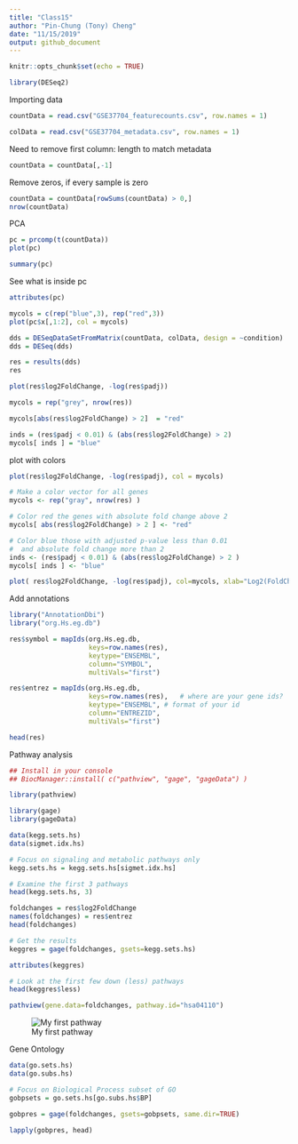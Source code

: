```yaml
---
title: "Class15"
author: "Pin-Chung (Tony) Cheng"
date: "11/15/2019"
output: github_document
---
```


```r
knitr::opts_chunk$set(echo = TRUE)
```

```r
library(DESeq2)
```


Importing data
```r
countData = read.csv("GSE37704_featurecounts.csv", row.names = 1)
```

```r
colData = read.csv("GSE37704_metadata.csv", row.names = 1)
```


Need to remove first column: length to match metadata
```r
countData = countData[,-1]
```

Remove zeros, if every sample is zero
```r
countData = countData[rowSums(countData) > 0,]
nrow(countData)
```

PCA
```r
pc = prcomp(t(countData))
plot(pc)
```

```r
summary(pc)
```

See what is inside pc
```r
attributes(pc)
```


```r
mycols = c(rep("blue",3), rep("red",3))
plot(pc$x[,1:2], col = mycols)
```

```r
dds = DESeqDataSetFromMatrix(countData, colData, design = ~condition)
dds = DESeq(dds)
```

```r
res = results(dds)
res
```


```r
plot(res$log2FoldChange, -log(res$padj))
```

```r
mycols = rep("grey", nrow(res))
```

```r
mycols[abs(res$log2FoldChange) > 2]  = "red"

```

```r
inds = (res$padj < 0.01) & (abs(res$log2FoldChange) > 2)
mycols[ inds ] = "blue"
```

plot with colors
```r
plot(res$log2FoldChange, -log(res$padj), col = mycols)
```

```r
# Make a color vector for all genes
mycols <- rep("gray", nrow(res) )

# Color red the genes with absolute fold change above 2
mycols[ abs(res$log2FoldChange) > 2 ] <- "red"

# Color blue those with adjusted p-value less than 0.01
#  and absolute fold change more than 2
inds <- (res$padj < 0.01) & (abs(res$log2FoldChange) > 2 )
mycols[ inds ] <- "blue"

plot( res$log2FoldChange, -log(res$padj), col=mycols, xlab="Log2(FoldChange)", ylab="-Log(P-value)" )
```

Add annotations
```r
library("AnnotationDbi")
library("org.Hs.eg.db")

res$symbol = mapIds(org.Hs.eg.db,
                    keys=row.names(res), 
                    keytype="ENSEMBL",
                    column="SYMBOL",
                    multiVals="first")

res$entrez = mapIds(org.Hs.eg.db,
                    keys=row.names(res),   # where are your gene ids?
                    keytype="ENSEMBL", # format of your id
                    column="ENTREZID", 
                    multiVals="first")


```

```r
head(res)
```

Pathway analysis
```r
## Install in your console
## BiocManager::install( c("pathview", "gage", "gageData") )

library(pathview)
```

```r
library(gage)
library(gageData)

data(kegg.sets.hs)
data(sigmet.idx.hs)

# Focus on signaling and metabolic pathways only
kegg.sets.hs = kegg.sets.hs[sigmet.idx.hs]

# Examine the first 3 pathways
head(kegg.sets.hs, 3)
```

```r
foldchanges = res$log2FoldChange
names(foldchanges) = res$entrez
head(foldchanges)
```

```r
# Get the results
keggres = gage(foldchanges, gsets=kegg.sets.hs)
```

```r
attributes(keggres)
```

```r
# Look at the first few down (less) pathways
head(keggres$less)
```

```r
pathview(gene.data=foldchanges, pathway.id="hsa04110")
```

![My first pathway](./hsa04110.pathview.png)

Gene Ontology
```r
data(go.sets.hs)
data(go.subs.hs)

# Focus on Biological Process subset of GO
gobpsets = go.sets.hs[go.subs.hs$BP]

gobpres = gage(foldchanges, gsets=gobpsets, same.dir=TRUE)

lapply(gobpres, head)
```

